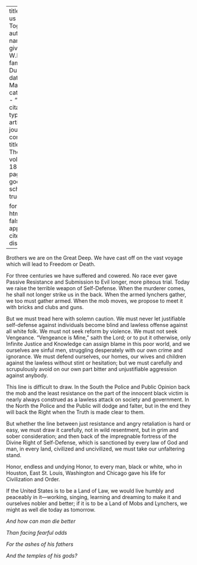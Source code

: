 
---
title: 'Let us Reason Together'
author:
  - name:
      given: W.E.B.
      family: Du Bois
date: Mar. 1919
categories: 
  - ""
citation: 
  type: article-journal
  container-title: The Crisis
  volume: 18
  issue: 5
  page: 231
google-scholar: true

format:
  html:
    toc: false
    appendix-cite-as: display
---


Brothers we are on the Great Deep. We have cast off on the vast voyage which will lead to Freedom or Death.

For three centuries we have suffered and cowered. No race ever gave Passive Resistance and Submission to Evil longer, more piteous trial. Today we raise the terrible weapon of Self-Defense. When the murderer comes, he shall not longer strike us in the back. When the armed lynchers gather, we too must gather armed. When the mob moves, we propose to meet it with bricks and clubs and guns.

But we must tread here with solemn caution. We must never let justifiable self-defense against individuals become blind and lawless offense against all white folk. We must not seek reform by violence. We must not seek Vengeance. "Vengeance is Mine," saith the Lord; or to put it otherwise, only Infinite Justice and Knowledge can assign blame in this poor world, and we ourselves are sinful men, struggling desperately with our own crime and ignorance. We must defend ourselves, our homes, our wives and children against the lawless without stint or hesitation; but we must carefully and scrupulously avoid on our own part bitter and unjustifiable aggression against anybody.

This line is difficult to draw. In the South the Police and Public Opinion back the mob and the least resistance on the part of the innocent black victim is nearly always construed as  a lawless attack on society and government. In the North the Police and the Public will dodge and falter, but in the end they will back the Right when the Truth is made clear to them.

But whether the line between just resistance and angry retaliation is hard or easy, we must draw it carefully, not in wild resentment, but in grim and sober consideration; and then back of the impregnable fortress of the Divine Right of Self-Defense, which is sanctioned by every law of God and man, in every land, civilized and uncivilized, we must take our unfaltering stand.

Honor, endless and undying Honor, to every man, black or white, who in Houston, East St. Louis, Washington and Chicago gave his life for Civilization and Order.

If the United States is to be a Land of Law, we would live humbly and peaceably in it---working, singing, learning and dreaming to make it and ourselves nobler and better; if it is to be a Land of Mobs and Lynchers, we might as well die today as tomorrow.

<div class="poem">
<p class="verse"><em>And how can man die better</em>
<p class="verse"><em>Than facing fearful odds</em>
<p class="verse"><em>For the ashes of his fathers</em>
<p class="verse"><em>And the temples of his gods?</em>
</div>
